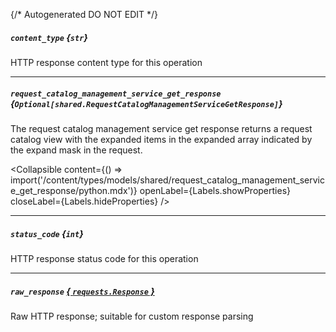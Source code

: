{/* Autogenerated DO NOT EDIT  */}

##### `content_type` *{`str`}*
HTTP response content type for this operation

---
##### `request_catalog_management_service_get_response` *{`Optional[shared.RequestCatalogManagementServiceGetResponse]`}*
The request catalog management service get response returns a request catalog view with the expanded items in the expanded array indicated by the expand mask in the request.

<Collapsible content={() => import('/content/types/models/shared/request_catalog_management_service_get_response/python.mdx')} openLabel={Labels.showProperties} closeLabel={Labels.hideProperties} />


---
##### `status_code` *{`int`}*
HTTP response status code for this operation

---
##### `raw_response` [*{ `requests.Response` }*](https://requests.readthedocs.io/en/latest/api/#requests.Response)
Raw HTTP response; suitable for custom response parsing


